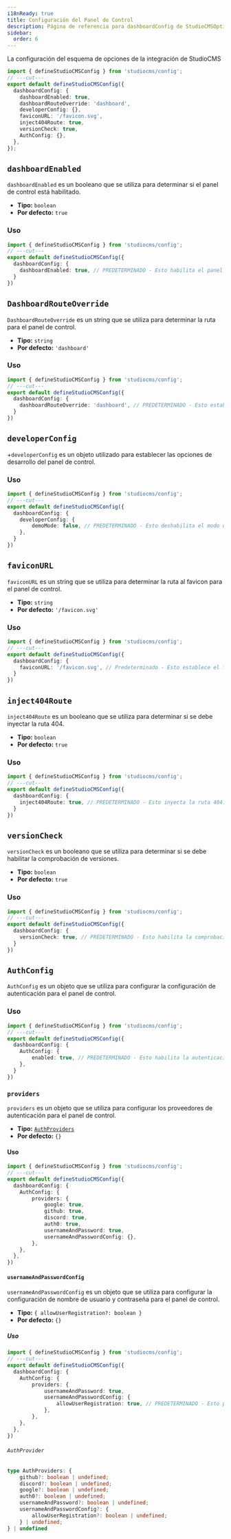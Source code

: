 ```yaml
---
i18nReady: true
title: Configuración del Panel de Control
description: Página de referencia para dashboardConfig de StudioCMSOptions
sidebar:
  order: 6
---
```



La configuración del esquema de opciones de la integración de StudioCMS

```ts twoslash title="studiocms.config.mjs"
import { defineStudioCMSConfig } from 'studiocms/config';
// ---cut---
export default defineStudioCMSConfig({
  dashboardConfig: {
    dashboardEnabled: true,
    dashboardRouteOverride: 'dashboard',
    developerConfig: {},
    faviconURL: '/favicon.svg',
    inject404Route: true,
    versionCheck: true,
    AuthConfig: {},
  },
});
```

## `dashboardEnabled`

`dashboardEnabled` es un booleano que se utiliza para determinar si el panel de control está habilitado.

- **Tipo:** `boolean`
- **Por defecto:** `true`

### Uso

```ts twoslash {3} title="studiocms.config.mjs"
import { defineStudioCMSConfig } from 'studiocms/config';
// ---cut---
export default defineStudioCMSConfig({
  dashboardConfig: {
    dashboardEnabled: true, // PREDETERMINADO - Esto habilita el panel de control.
  }
})
```

## `DashboardRouteOverride`

`DashboardRouteOverride` es un string que se utiliza para determinar la ruta para el panel de control.

- **Tipo:** `string`
- **Por defecto:** `'dashboard'`

### Uso

```ts twoslash {3} title="studiocms.config.mjs"
import { defineStudioCMSConfig } from 'studiocms/config';
// ---cut---
export default defineStudioCMSConfig({
  dashboardConfig: {
    dashboardRouteOverride: 'dashboard', // PREDETERMINADO - Esto establece la ruta del panel de control en /dashboard.
  }
})
```

## `developerConfig`

+`developerConfig` es un objeto utilizado para establecer las opciones de desarrollo del panel de control.

### Uso

```ts twoslash {3-5} title="studiocms.config.mjs"
import { defineStudioCMSConfig } from 'studiocms/config';
// ---cut---
export default defineStudioCMSConfig({
  dashboardConfig: {
    developerConfig: {
        demoMode: false, // PREDETERMINADO - Esto deshabilita el modo de prueba y demostración.
    },
  }
})
```

## `faviconURL`

`faviconURL` es un string que se utiliza para determinar la ruta al favicon para el panel de control.

- **Tipo:** `string`
- **Por defecto:** `'/favicon.svg'`

### Uso

```ts twoslash {3} title="studiocms.config.mjs"
import { defineStudioCMSConfig } from 'studiocms/config';
// ---cut---
export default defineStudioCMSConfig({
  dashboardConfig: {
    faviconURL: '/favicon.svg', // Predeterminado - Esto establece el favicon para el panel de control.
  }
})
```

## `inject404Route`

`inject404Route` es un booleano que se utiliza para determinar si se debe inyectar la ruta 404.

- **Tipo:** `boolean`
- **Por defecto:** `true`

### Uso

```ts twoslash {3} title="studiocms.config.mjs"
import { defineStudioCMSConfig } from 'studiocms/config';
// ---cut---
export default defineStudioCMSConfig({
  dashboardConfig: {
    inject404Route: true, // PREDETERMINADO - Esto inyecta la ruta 404.
  }
})
```

## `versionCheck`

`versionCheck` es un booleano que se utiliza para determinar si se debe habilitar la comprobación de versiones.

- **Tipo:** `boolean`
- **Por defecto:** `true`

### Uso

```ts twoslash {3} title="studiocms.config.mjs"
import { defineStudioCMSConfig } from 'studiocms/config';
// ---cut---
export default defineStudioCMSConfig({
  dashboardConfig: {
    versionCheck: true, // PREDETERMINADO - Esto habilita la comprobación de versiones.
  }
})
```

## `AuthConfig`

`AuthConfig` es un objeto que se utiliza para configurar la configuración de autenticación para el panel de control.

### Uso

```ts twoslash {3-5} title="studiocms.config.mjs"
import { defineStudioCMSConfig } from 'studiocms/config';
// ---cut---
export default defineStudioCMSConfig({
  dashboardConfig: {
    AuthConfig: {
        enabled: true, // PREDETERMINADO - Esto habilita la autenticación.
    },
  }
})
```

### `providers`

`providers` es un objeto que se utiliza para configurar los proveedores de autenticación para el panel de control.

- **Tipo:** [`AuthProviders`](#authprovider)
- **Por defecto:** `{}`

#### Uso

```ts twoslash {4-11} title="studiocms.config.mjs"
import { defineStudioCMSConfig } from 'studiocms/config';
// ---cut---
export default defineStudioCMSConfig({
  dashboardConfig: {
    AuthConfig: {
        providers: {
            google: true,
            github: true,
            discord: true,
            auth0: true,
            usernameAndPassword: true,
            usernameAndPasswordConfig: {},
        },
    },
  },
})
```

#### `usernameAndPasswordConfig`

`usernameAndPasswordConfig` es un objeto que se utiliza para configurar la configuración de nombre de usuario y contraseña para el panel de control.

- **Tipo:** `{ allowUserRegistration?: boolean }`
- **Por defecto:** `{}`

##### Uso

```ts twoslash {5-8} title="studiocms.config.mjs"
import { defineStudioCMSConfig } from 'studiocms/config';
// ---cut---
export default defineStudioCMSConfig({
  dashboardConfig: {
    AuthConfig: {
        providers: {
            usernameAndPassword: true,
            usernameAndPasswordConfig: {
                allowUserRegistration: true, // PREDETERMINADO - Esto permite el registro de usuarios.
            },
        },
    },
  },
})
```

###### `AuthProvider`

```ts
type AuthProviders: {
    github?: boolean | undefined;
    discord?: boolean | undefined;
    google?: boolean | undefined;
    auth0?: boolean | undefined;
    usernameAndPassword?: boolean | undefined;
    usernameAndPasswordConfig?: {
        allowUserRegistration?: boolean | undefined;
    } | undefined;
} | undefined
```